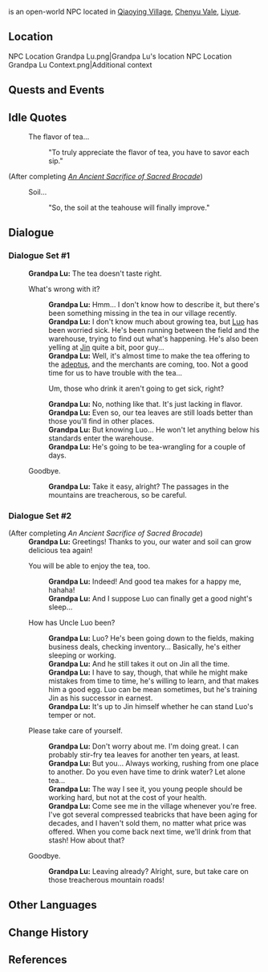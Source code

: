{{Meta
<!-- Remove this template after adding the missing info -->
|missing_NPC_profile  = yes
}}
{{Character Infobox
|type             = Open-World NPC
|image            = NPC Grandpa Lu.png
|realname         = <!-- Optional, if different from in-game name -->
|deceased         = <!-- Past (for deceased prior to events of the game) or free response -->
|region           = Liyue<!-- Character's home/main nation -->
|location         = Liyue<!-- Nation where you can find the character in the game -->
|affiliation      = 
|title            = 

|ancestry         = <!-- Clan/family -->
|father           = 
|mother           = 
|spouse           = 
|sibling          = 
|child            = 
|relative         = 

|voiceEN          = [[imdb:nm13157532|Jack Stansbury]]<ref>Twitter: [https://twitter.com/JackStansburyVO/status/1754335517812871575 EN VA Self Announcement]</ref>
|voiceCN          = 
|voiceJP          = 
|voiceKR          = 
}}
{{Lang|'''Grandpa Lu'''|zh=老陆头|zh_rm=Lǎo Lù Tóu}} is an open-world NPC located in [[Qiaoying Village]], [[Chenyu Vale]], [[Liyue]].

==Location==
<gallery>
NPC Location Grandpa Lu.png|Grandpa Lu's location
NPC Location Grandpa Lu Context.png|Additional context
</gallery>
<!--
==Profile==
Detailed story/lore information goes here.
''(To be added.)''

===Appearance===
Keep appearance section short and concise. Limit to 2 paragraphs with 3-4 sentences each.
''(To be added.)''
-->
==Quests and Events==
{{Quests and Events}}

==Idle Quotes==
{{Dialogue Start}}
: {{DIcon|Idle}} The flavor of tea...
:: {{A|VO Grandpa Lu 01.ogg}} "To truly appreciate the flavor of tea, you have to savor each sip."

;(After completing ''[[An Ancient Sacrifice of Sacred Brocade]]'')
: {{DIcon|Idle}} Soil...
:: {{A|VO Grandpa Lu 02.ogg}} "So, the soil at the teahouse will finally improve."
{{Dialogue End}}

==Dialogue==
===Dialogue Set #1===
{{Dialogue Start}}
:'''Grandpa Lu:''' The tea doesn't taste right.
:{{DIcon}} What's wrong with it?
::'''Grandpa Lu:''' Hmm... I don't know how to describe it, but there's been something missing in the tea in our village recently.
::'''Grandpa Lu:''' I don't know much about growing tea, but [[Uncle Luo|Luo]] has been worried sick. He's been running between the field and the warehouse, trying to find out what's happening. He's also been yelling at [[Jin]] quite a bit, poor guy...
::'''Grandpa Lu:''' Well, it's almost time to make the tea offering to the [[Fujin|adeptus]], and the merchants are coming, too. Not a good time for us to have trouble with the tea...
::{{DIcon}} Um, those who drink it aren't going to get sick, right?
::'''Grandpa Lu:''' No, nothing like that. It's just lacking in flavor.
::'''Grandpa Lu:''' Even so, our tea leaves are still loads better than those you'll find in other places.
::'''Grandpa Lu:''' But knowing Luo... He won't let anything below his standards enter the warehouse.
::'''Grandpa Lu:''' He's going to be tea-wrangling for a couple of days.
:{{DIcon}} Goodbye.
::'''Grandpa Lu:''' Take it easy, alright? The passages in the mountains are treacherous, so be careful.
{{Dialogue End}}

===Dialogue Set #2===
{{Dialogue Start}}
;(After completing ''An Ancient Sacrifice of Sacred Brocade'')
:'''Grandpa Lu:''' Greetings! Thanks to you, our water and soil can grow delicious tea again!
:{{DIcon}} You will be able to enjoy the tea, too.
::'''Grandpa Lu:''' Indeed! And good tea makes for a happy me, hahaha!
::'''Grandpa Lu:''' And I suppose Luo can finally get a good night's sleep...
:{{DIcon}} How has Uncle Luo been?
::'''Grandpa Lu:''' Luo? He's been going down to the fields, making business deals, checking inventory... Basically, he's either sleeping or working.
::'''Grandpa Lu:''' And he still takes it out on Jin all the time.
::'''Grandpa Lu:''' I have to say, though, that while he might make mistakes from time to time, he's willing to learn, and that makes him a good egg. Luo can be mean sometimes, but he's training Jin as his successor in earnest.
::'''Grandpa Lu:''' It's up to Jin himself whether he can stand Luo's temper or not.
:{{DIcon}} Please take care of yourself.
::'''Grandpa Lu:''' Don't worry about me. I'm doing great. I can probably stir-fry tea leaves for another ten years, at least.
::'''Grandpa Lu:''' But you... Always working, rushing from one place to another. Do you even have time to drink water? Let alone tea...
::'''Grandpa Lu:''' The way I see it, you young people should be working hard, but not at the cost of your health.
::'''Grandpa Lu:''' Come see me in the village whenever you're free. I've got several compressed teabricks that have been aging for decades, and I haven't sold them, no matter what price was offered. When you come back next time, we'll drink from that stash! How about that?
:{{DIcon}} Goodbye.
::'''Grandpa Lu:''' Leaving already? Alright, sure, but take care on those treacherous mountain roads!
{{Dialogue End}}
<!--
==Event Dialogue==
===Event Name===
{{Dialogue Start}}
:'''{{subst:#titleparts:{{subst:PAGENAME}}}}:'''
{{Dialogue End}}
-->
==Other Languages==
{{Other Languages|default_hidden=1
|en      = Grandpa Lu
|zhs     = 老陆头
|zhs_rm  = Lǎo Lù Tóu
|zht     = 老陸頭
|zht_rm  = Lǎo Lù Tóu
|ja      = 陸じい
|ja_rm   = Riku-jii{{Assumed}}
|ko      = 육 할아버지
|ko_rm   = 
|es      = Sr. Lu
|fr      = Vieux Lu
|ru      = Старина Лу
|th      = ผู้เฒ่า Lu
|th_rm   = 
|vi      = Lão Lu
|de      = Opa Lu
|id      = Kakek Lu
|pt      = Velho Lu
|tr      = Lu Dede
|it      = Nonno Lu
}}

==Change History==
{{Change History|4.4}}

==References==
{{Reflist}}